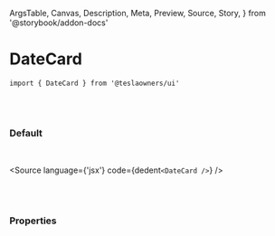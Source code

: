  ArgsTable,
  Canvas,
  Description,
  Meta,
  Preview,
  Source,
  Story,
} from '@storybook/addon-docs'


<Meta title='02. Molecules / DateCard' component={DateCard} />

# DateCard

`import { DateCard } from '@teslaowners/ui'`

<br />
<br />

### Default

<br />

<Story name='Default'>
  <div className='doc-story__preview' style={{ zoom: '100%' }}>
    <div className='flex items-center gap-4'>
      <DateCard />
    </div>
  </div>
</Story>

<Source language={'jsx'} code={dedent`<DateCard />`} />

<br />
<br />

### Properties

<ArgsTable of={DateCard} />
